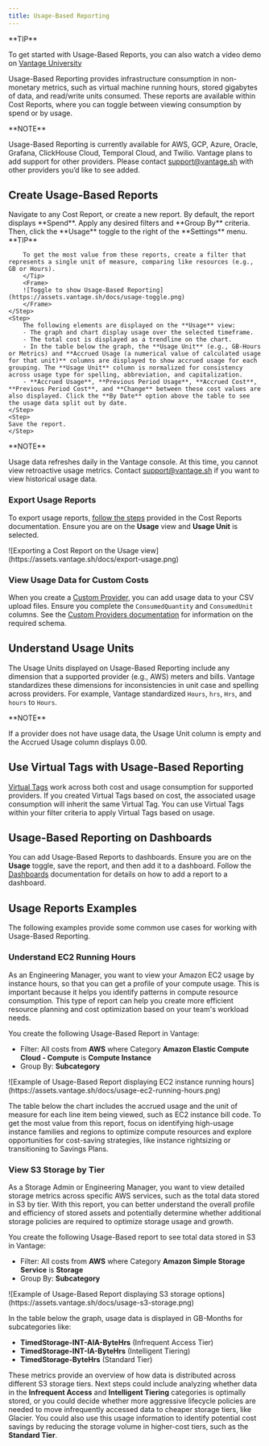 ```yaml
---
title: Usage-Based Reporting
---
```


<Tip>
**TIP**

To get started with Usage-Based Reports, you can also watch a video demo on [Vantage University](/vantage_university_cost_reporting) <Icon icon="graduation-cap" iconType="solid" />
</Tip>

Usage-Based Reporting provides infrastructure consumption in non-monetary metrics, such as virtual machine running hours, stored gigabytes of data, and read/write units consumed. These reports are available within Cost Reports, where you can toggle between viewing consumption by spend or by usage.


<Info>
**NOTE**

Usage-Based Reporting is currently available for AWS, GCP, Azure, Oracle, Grafana, ClickHouse Cloud, Temporal Cloud, and Twilio. Vantage plans to add support for other providers. Please contact support@vantage.sh with other providers you’d like to see added.
</Info>

## Create Usage-Based Reports

<Steps>
    <Step>
    Navigate to any Cost Report, or create a new report. By default, the report displays **Spend**.
    </Step>
    <Step>
        Apply any desired filters and **Group By** criteria. Then, click the **Usage** toggle to the right of the **Settings** menu.
        <Tip>
        **TIP**

        To get the most value from these reports, create a filter that represents a single unit of measure, comparing like resources (e.g., GB or Hours).
        </Tip>
        <Frame>
        ![Toggle to show Usage-Based Reporting](https://assets.vantage.sh/docs/usage-toggle.png)
        </Frame>
    </Step>
    <Step>
        The following elements are displayed on the **Usage** view:
        - The graph and chart display usage over the selected timeframe.
        - The total cost is displayed as a trendline on the chart.
        - In the table below the graph, the **Usage Unit** (e.g., GB-Hours or Metrics) and **Accrued Usage (a numerical value of calculated usage for that unit)** columns are displayed to show accrued usage for each grouping. The **Usage Unit** column is normalized for consistency across usage type for spelling, abbreviation, and capitalization.
        - **Accrued Usage**, **Previous Period Usage**, **Accrued Cost**, **Previous Period Cost**, and **Change** between these cost values are also displayed. Click the **By Date** option above the table to see the usage data split out by date.
    </Step>
    <Step>
    Save the report.
    </Step>
</Steps>

<Info>
**NOTE**

Usage data refreshes daily in the Vantage console. At this time, you cannot view retroactive usage metrics. Contact [support@vantage.sh](mailto:support@vantage.sh) if you want to view historical usage data.
</Info>


### Export Usage Reports

To export usage reports, [follow the steps](/cost_reports#exporting-cost-reports) provided in the Cost Reports documentation. Ensure you are on the **Usage** view and **Usage Unit** is selected.

<Frame>
![Exporting a Cost Report on the Usage view](https://assets.vantage.sh/docs/export-usage.png)
</Frame>

### View Usage Data for Custom Costs

When you create a [Custom Provider](/connecting_custom_providers), you can add usage data to your CSV upload files. Ensure you complete the `ConsumedQuantity` and `ConsumedUnit` columns. See the [Custom Providers documentation](/connecting_custom_providers#data-format) for information on the required schema.

## Understand Usage Units

The Usage Units displayed on Usage-Based Reporting include any dimension that a supported provider (e.g., AWS) meters and bills. Vantage standardizes these dimensions for inconsistencies in unit case and spelling across providers. For example, Vantage standardized `Hours`, `hrs`, `Hrs`, and `hours` to `Hours`.

<Info>
**NOTE**

If a provider does not have usage data, the Usage Unit column is empty and the Accrued Usage column displays 0.00.
</Info>

## Use Virtual Tags with Usage-Based Reporting

[Virtual Tags](/tagging) work across both cost and usage consumption for supported providers. If you created Virtual Tags based on cost, the associated usage consumption will inherit the same Virtual Tag. You can use Virtual Tags within your filter criteria to apply Virtual Tags based on usage.

## Usage-Based Reporting on Dashboards

You can add Usage-Based Reports to dashboards. Ensure you are on the **Usage** toggle, save the report, and then add it to a dashboard. Follow the [Dashboards](/dashboards) documentation for details on how to add a report to a dashboard.

## Usage Reports Examples

The following examples provide some common use cases for working with Usage-Based Reporting.

### Understand EC2 Running Hours

As an Engineering Manager, you want to view your Amazon EC2 usage by instance hours, so that you can get a profile of your compute usage. This is important because it helps you identify patterns in compute resource consumption. This type of report can help you create more efficient resource planning and cost optimization based on your team's workload needs.

You create the following Usage-Based Report in Vantage:

- Filter: All costs from **AWS** where Category **Amazon Elastic Compute Cloud - Compute** is **Compute Instance**
- Group By: **Subcategory**

<Frame>
![Example of Usage-Based Report displaying EC2 instance running hours](https://assets.vantage.sh/docs/usage-ec2-running-hours.png)
</Frame>

The table below the chart includes the accrued usage and the unit of measure for each line item being viewed, such as EC2 instance bill code. To get the most value from this report, focus on identifying high-usage instance families and regions to optimize compute resources and explore opportunities for cost-saving strategies, like instance rightsizing or transitioning to Savings Plans.

### View S3 Storage by Tier

As a Storage Admin or Engineering Manager, you want to view detailed storage metrics across specific AWS services, such as the total data stored in S3 by tier. With this report, you can better understand the overall profile and efficiency of stored assets and potentially determine whether additional storage policies are required to optimize storage usage and growth.

You create the following Usage-Based report to see total data stored in S3 in Vantage:

- Filter: All costs from **AWS** where Category **Amazon Simple Storage Service** is **Storage**
- Group By: **Subcategory**

<Frame>
![Example of Usage-Based Report displaying S3 storage options](https://assets.vantage.sh/docs/usage-s3-storage.png)
</Frame>

In the table below the graph, usage data is displayed in GB-Months for subcategories like:

- **TimedStorage-INT-AIA-ByteHrs** (Infrequent Access Tier)
- **TimedStorage-INT-IA-ByteHrs** (Intelligent Tiering)
- **TimedStorage-ByteHrs** (Standard Tier)

These metrics provide an overview of how data is distributed across different S3 storage tiers. Next steps could include analyzing whether data in the **Infrequent Access** and **Intelligent Tiering** categories is optimally stored, or you could decide whether more aggressive lifecycle policies are needed to move infrequently accessed data to cheaper storage tiers, like Glacier. You could also use this usage information to identify potential cost savings by reducing the storage volume in higher-cost tiers, such as the **Standard Tier**.




